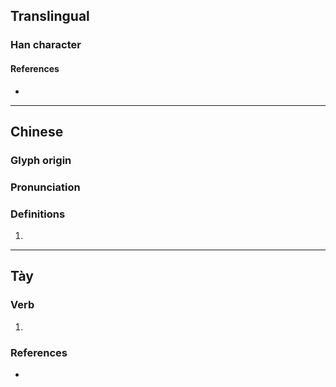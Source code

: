 {{character info}}
==Translingual==

===Han character===
{{Han char|rn=85|rad=水|as=11|sn=14|four=30132|canj=EILE|ids=⿰氵康}}

====References====
* {{Han ref|kx=0647.040|dkj=18168|dj=1057.020|hdz=31727.080|uh=6F2E|ud=28462|bh=E274|bd=57972}}

----

==Chinese==
{{zh-forms}}

===Glyph origin===
{{Han etym}}

===Pronunciation===
{{zh-pron
|m=kāng
|c=hong1
|mc=y
|oc=y
|cat=
}}

===Definitions===
{{zh-hanzi}}

# {{rfdef|zh}}

----

==Tày==

===Verb===
{{tyz-verb}}

# {{tyz-Nom form of|kháng|to [[drain]]}}

===References===
* {{r:tyz:tdcnt}}